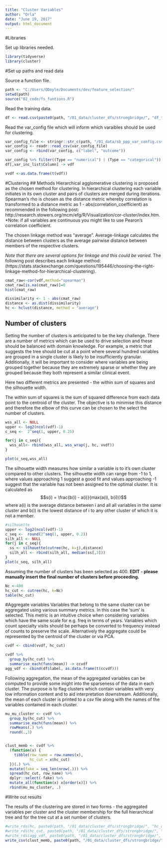```yaml
---
title: "Cluster Variables"
author: "Orla"
date: "June 19, 2017"
output: html_document
---
```



#Libraries

Set up libraries needed. 

```r
library(tidyverse)
library(cluster)
```



#Set up paths and read data 

Source a function file. 

```r
path <- "C:/Users/ODoyle/Documents/dev/feature_selection/"
setwd(path)
source("02_code/fs_funtions.R")
```

Read the training data.  
```r
df <- read.csv(paste0(path, "/01_data/cluster_dfs/strongbridge/", "df_tr_clust.csv"), stringsAsFactors = FALSE)

```

Read the var_config file which will inform which varaibles should be used for clustering. 

```r
var_config_file <- stringr::str_c(path, "/01_data/sb_ppp_var_config.csv")
var_config <- readr::read_csv(var_config_file)
var_config <- rbind(var_config, c("label", "outcome"))

var_config %>% filter((Type == "numerical") | (Type == "categorical")) %>% dplyr::select(Column) -> var_inc_list
df[,var_inc_list$Column] -> vdf

vvdf <-as.data.frame(t(vdf))

```


#Clustering 
## Methods
Hierarchical agglomerative clustering is proposed as the chosen method for clustering. In hierarchical clustering each variable initiates in its own cluster and pairs of clusters are merged during iterations. Spearman's rho is chosen as the distance metric whereby correlation is transformed to a distance metric as 1 - abs(correlation_coefficient) as recommended in the following post: http://research.stowers.org/mcm/efg/R/Visualization/cor-cluster/index.htm. *Note: if all variables are continuous you might like to use Pearon's correlation coefficient. 

The chosen linkage method was "average". Average-linkage calculates the distance between clusters as the average pairwise distance between members of the respective clusters.  

*Note that there are several options for linkage and this could be varied*. The following post describes each linkage method: (https://stats.stackexchange.com/questions/195446/choosing-the-right-linkage-method-for-hierarchical-clustering). 



```r
cmat_raw<-cor(vdf,method="spearman")
cmat_raw[is.na(cmat_raw)]=0
hist(cmat_raw)
```
```r
dissimilarity <- 1 - abs(cmat_raw)
distance <- as.dist(dissimilarity)
hc <- hclust(distance, method = "average")
```

## Number of clusters
Setting the number of clusters is anticipated to be the key challenge. There are a number of metrics which can be used to drive selection and these should be balanced with domain knowledge. For example, a metric that suggests the tree should be cut at a point where several hundred variables are grouped in a single cluster is likely to be insufficiently granular. Additionally, it will be important to consider where variables are being grouped together because they are extremely sparse or whether they are grouped because they both represent a similar clinical event. 

Here two different metrics are presented - the within sum of squares and the silhouette width. 

The within sum of squares is the sum of squared difference from each data point to the centroid of the cluster. The objective is to minimise this distance and therefore the elbow of this curve can be chosen to the select the number of clusters. 

```r

wss_all <- NULL
upper <- log2(ncol(vdf)-1)
c_seq <-  2^seq(1, upper, 0.25)

for(j in c_seq){
  wss_all<- rbind(wss_all, wss_wrap(j, hc, vvdf))
}

plot(c_seq,wss_all)
```

The silhouette width measures how similar a variable is to it's own cluster compared to other clusters. The silhouette width can range from -1 to 1, where values approaching 1 suggest a good fit and values approaching -1 suggest that the variable has not been assigned to the optimal cluster. It is calculated as 
$$s(i) = \frac{b(i) - a(i)}{max(a(i), b(i))}$$
where a(i) is the average distance between i and all all variables in the same cluster and b(i) is the lowest distance of i to any other cluster of which it is not a member. 

```r
#silhouette
upper <- log2(ncol(vdf)-1)
c_seq <-  round(2^seq(1, upper, 0.2))
silh_all <- NULL
for(j in c_seq){
  ss <- silhouette(cutree(hc, k=j),distance)
  silh_all <- rbind(silh_all, median(ss[,3]))
}
plot(c_seq, silh_all)
```

Assuming the number of clusters has been selected as 400. **EDIT - please manually insert the final number of clusters before proceeding.**

```r
Nc <-400
hc_cut <- cutree(hc, k=Nc)
table(hc_cut)
```
 


#Aggregate variables 
Variables that belong to the same cluster can be aggregated using various summary metrics. In this case the 'sum' is selected. This metric is an intuitive choice when considering variables which have the same scale for e.g. freq in terms of years. Variables which count specialty visits should be perhaps be converted to frequency instead of counts to preserve the scale. Alternatively the aggregate could be represented by the centroid of the cluster or via PCA. 

```r

cvdf <- cbind(vvdf, hc_cut)

cvdf %>% 
  group_by(hc_cut) %>% 
  summarise_each(funs(mean)) -> ccvdf
agg_vdf <- cbind(df$label, as.data.frame(t(ccvdf)))												   
```

Following aggregation, the mean of the aggregated variables can be computed to provide some inight into the sparseness of the data in each cluster. The purpose is to flag clusters which contain variables with very low information content and to aid interpretation downstream. Additionally, the mean of each cluster is printed to a csv file along with the names of the variables contained in each cluster. 

```r
mu_mu_cluster <- cvdf %>% 
  group_by(hc_cut) %>% 
  summarise_each(funs(mean)) %>%
  rowMeans(.) %>% 
  round(.,3)


clust_memb <- cvdf %>% 
  (function(x) {
    tibble(row_name = row.names(x),
           hc_cut = x$hc_cut)
  })(.) %>%
  mutate(fake = seq_len(nrow(.))) %>%
  spread(hc_cut, row_name) %>%
  dplyr::select(-fake) %>%
  mutate_all(function(x) x[order(x)]) %>% 
  rbind(mu_mu_cluster, .)

```

#Write out results

The results of the clustering are stored in two forms - the aggregated variables per cluster and the cluster membership for the full hierarchical tree and for the tree cut at a set number of clusters. 


```r
#write_rds(hc, paste0(path, "/01_data/cluster_dfs/strongbridge/", "hc_obj.rds"))
#write_rds(hc_cut, paste0(path, "/01_data/cluster_dfs/strongbridge/", "hc_cut.rds"))
#write_rds(agg_vdf, paste0(path, "/01_data/cluster_dfs/strongbridge/", "x_clustering_tr_agg_sum.rds"))
write_csv(clust_memb, paste0(path, "/01_data/cluster_dfs/strongbridge/", "clust_memb_table.csv"), na="")
```


